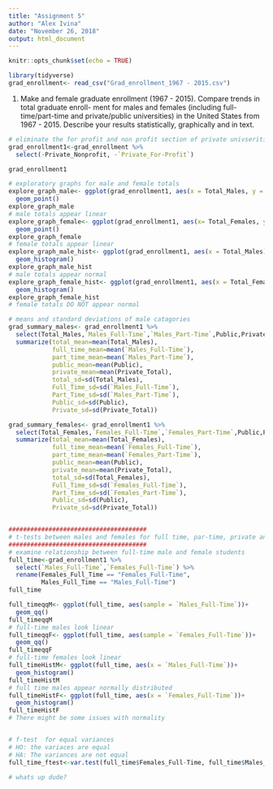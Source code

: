```yaml
---
title: "Assignment 5"
author: "Alex Ivina"
date: "November 26, 2018"
output: html_document
---
```


```r
knitr::opts_chunk$set(echo = TRUE)
```
```r
library(tidyverse)
grad_enrollment<- read_csv("Grad_enrollment_1967 - 2015.csv")
```

1. Make and female graduate enrollment (1967 - 2015). Compare trends in total graduate enroll- ment for males and females (including full-time/part-time and private/public universities) in the United States from 1967 - 2015. Describe your results statistically, graphically and in text.


```r
# eliminate the for profit and non profit section of private univserities
grad_enrollment1<-grad_enrollment %>% 
  select(-Private_Nonprofit, -`Private_For-Profit`)

grad_enrollment1

# exploratory graphs for male and female totals
explore_graph_male<- ggplot(grad_enrollment1, aes(x = Total_Males, y = Year))+
  geom_point()
explore_graph_male
# male totals appear linear
explore_graph_female<- ggplot(grad_enrollment1, aes(x= Total_Females, y = Year))+
  geom_point()
explore_graph_female
# female totals appear linear
explore_graph_male_hist<- ggplot(grad_enrollment1, aes(x = Total_Males))+
  geom_histogram()
explore_graph_male_hist
# male totals appear normal
explore_graph_female_hist<- ggplot(grad_enrollment1, aes(x = Total_Females))+
  geom_histogram()
explore_graph_female_hist
# female totals DO NOT appear normal

# means and standard deviations of male catagories
grad_summary_males<- grad_enrollment1 %>% 
  select(Total_Males,`Males_Full-Time`,`Males_Part-Time`,Public,Private_Total) %>% 
  summarize(total_mean=mean(Total_Males),
            full_time_mean=mean(`Males_Full-Time`),
            part_time_mean=mean(`Males_Part-Time`),
            public_mean=mean(Public),
            private_mean=mean(Private_Total),
            total_sd=sd(Total_Males),
            Full_Time_sd=sd(`Males_Full-Time`),
            Part_Time_sd=sd(`Males_Part-Time`),
            Public_sd=sd(Public),
            Private_sd=sd(Private_Total))

grad_summary_females<- grad_enrollment1 %>% 
  select(Total_Females,`Females_Full-Time`,`Females_Part-Time`,Public,Private_Total) %>% 
  summarize(total_mean=mean(Total_Females),
            full_time_mean=mean(`Females_Full-Time`),
            part_time_mean=mean(`Females_Part-Time`),
            public_mean=mean(Public),
            private_mean=mean(Private_Total),
            total_sd=sd(Total_Females),
            Full_Time_sd=sd(`Females_Full-Time`),
            Part_Time_sd=sd(`Females_Part-Time`),
            Public_sd=sd(Public),
            Private_sd=sd(Private_Total))


######################################
# t-tests between males and females for full time, par-time, private and public universities
######################################
# examine relationship between full-time male and female students
full_time<-grad_enrollment1 %>% 
  select(`Males_Full-Time`,`Females_Full-Time`) %>% 
  rename(Females_Full_Time == "Females_Full-Time",
         Males_Full_Time == "Males_Full-Time")
full_time

full_timeqqM<- ggplot(full_time, aes(sample = `Males_Full-Time`))+
  geom_qq()
full_timeqqM
# full-time males look linear
full_timeqqF<- ggplot(full_time, aes(sample = `Females_Full-Time`))+
  geom_qq()
full_timeqqF
# full-time females look linear
full_timeHistM<- ggplot(full_time, aes(x = `Males_Full-Time`))+
  geom_histogram()
full_timeHistM
# full time males appear normally distributed
full_timeHistF<- ggplot(full_time, aes(x = `Females_Full-Time`))+
  geom_histogram()
full_timeHistF
# There might be some issues with normality


# f-test  for equal variances
# HO: the variaces are equal
# HA: The variances are not equal
full_time_ftest<-var.test(full_time$Females_Full-Time, full_time$Males_Full-Time)

# whats up dude?


```


